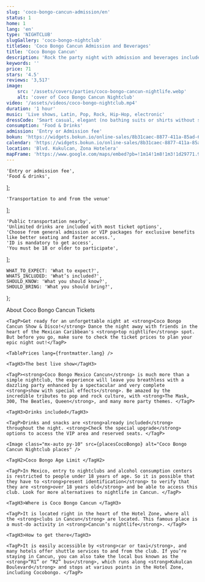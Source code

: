 ```yaml
---
slug: 'coco-bongo-cancun-admission/en'
status: 1
home: 1
lang: 'en'
type: 'NIGHTCLUB'
slugGallery: 'coco-bongo-nightclub'
titleSeo: 'Coco Bongo Cancun Admission and Beverages'
title: 'Coco Bongo Cancun'
description: 'Rock the party night with admission and beverages included at the best club Coco Bongo Cancun show & disco.'
keywords: ''
price: 71
stars: '4.5'
reviews: '3,517'
image:
    src: '/assets/covers/parties/coco-bongo-cancun-nightlife.webp'
    alt: 'cover of Coco Bongo Cancun Nightclub'
video: '/assets/videos/coco-bongo-nightclub.mp4'
duration: '1 hour'
music: 'Live shows, Latin, Pop, Rock, Hip-Hop, electronic'
dressCode: 'Smart casual, elegant (no bathing suits or shirts without sleeves)'
consumption: 'Food & Drinks'
admission: 'Entry or Admission fee'
bokun: 'https://widgets.bokun.io/online-sales/8b31caec-8877-411a-85ad-682828170619/experience/709416?partialView=1'
calendar: 'https://widgets.bokun.io/online-sales/8b31caec-8877-411a-85ad-682828170619/experience-calendar/709416'
location: 'Blvd. Kukulcan, Zona Hotelera'
mapFrame: 'https://www.google.com/maps/embed?pb=!1m14!1m8!1m3!1d29771.977543160527!2d-86.747128!3d21.132603!3m2!1i1024!2i768!4f13.1!3m3!1m2!1s0x8f4c2bf1d63b6b99%3A0x6cc32e706b78b7bf!2sCoco%20Bongo!5e0!3m2!1ses!2smx!4v1704728685306!5m2!1ses!2smx'
---
```




    'Entry or admission fee',
    'Food & drinks',
];

    'Transportation to and from the venue'
];

    'Public transportation nearby',
    'Unlimited drinks are included with most ticket options',
    'Choose from general admission or VIP packages for exclusive benefits like better seating and faster access.',
    'ID is mandatory to get access',
    'You must be 18 or older to participate',
];

    WHAT_TO_EXPECT: 'What to expect?',
    WHATS_INCLUDED: 'What’s included?',
    SHOULD_KNOW: 'What you should know?',
    SHOULD_BRING: 'What you should bring?',
};

<Accordion client:visible title={titles.WHAT_TO_EXPECT} idHash="whatToExpect">
    <TagH2>About Coco Bongo Cancun Tickets</TagH2>

    <TagP>Get ready for an unforgettable night at <strong>Coco Bongo Cancun Show & Disco!</strong> Dance the night away with friends in the heart of the Mexican Caribbean's <strong>top nightlife</strong> spot. But before you go, make sure to check the ticket prices to plan your epic night out!</TagP>

    <TablePrices lang={frontmatter.lang} />

    <TagH3>The best live show</TagH3>

    <TagP><strong>Coco Bongo Mexico Cancun</strong> is much more than a simple nightclub, the experience will leave you breathless with a dazzling party enhanced by a spectacular and very complete <strong>show with special effects</strong>. Be amazed by the incredible tributes to pop and rock culture, with <strong>The Mask, 300, The Beatles, Queen</strong>, and many more party themes. </TagP>

    <TagH3>Drinks included</TagH3>

    <TagP>Drinks and snacks are <strong>already included</strong> throughout the night. <strong>Check the special upgrade</strong> options to access the VIP area and reserved seats. </TagP>

    <Image class="mx-auto py-10" src={placesCocoBongo} alt="Coco Bongo Cancun Nightclub places" />

    <TagH2>Coco Bongo Age Limit </TagH2>

    <TagP>In Mexico, entry to nightclubs and alcohol consumption centers is restricted to people under 18 years of age. So it is possible that they have to <strong>present identification</strong> to verify that they are <strong>over 18 years old</strong> and be able to access this club. Look for more alternatives to nightlife in Cancun. </TagP>

    <TagH3>Where is Coco Bongo Cancun </TagH3>

    <TagP>It is located right in the heart of the Hotel Zone, where all the <strong>clubs in Cancun</strong> are located. This famous place is a must-do activity in <strong>Cancun’s nightlife</strong>. </TagP>

    <TagH3>How to get there</TagH3>

    <TagP>It is easily accessible by <strong>car or taxi</strong>, and many hotels offer shuttle services to and from the club. If you’re staying in Cancun, you can also take the local bus known as the <strong>“R1” or “R2” bus</strong>, which runs along <strong>Kukulcan Boulevard</strong> and stops at various points in the Hotel Zone, including Cocobongo. </TagP>
</Accordion>

<Accordion client:visible title={titles.WHATS_INCLUDED} idHash="whatsIncluded">
    <Inclusions includes={includes} notIncludes={notIncludes} />
</Accordion>

<Accordion client:visible title={titles.SHOULD_KNOW} idHash="whatYouShouldKnow">
    <ShouldKnow shouldKnow={shouldKnow} />
</Accordion>